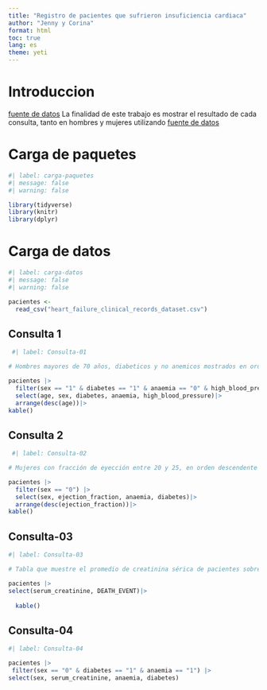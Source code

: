 ---
title: "Registro de pacientes que sufrieron insuficiencia cardiaca"
author: "Jenny y Corina"
format: html
toc: true
lang: es
theme: yeti
---

# Introduccion

[fuente de datos](https://bmcmedinformdecismak.biomedcentral.com/articles/10.1186/s12911-020-1023-5)
La finalidad de este trabajo es mostrar el resultado de cada consulta, tanto en hombres y mujeres utilizando [fuente de datos](https://bmcmedinformdecismak.biomedcentral.com/articles/10.1186/s12911-020-1023-5)

# Carga de paquetes

```{r}
#| label: carga-paquetes
#| message: false
#| warning: false

library(tidyverse)
library(knitr)
library(dplyr)
```

# Carga de datos

```{r}
#| label: carga-datos
#| message: false
#| warning: false

pacientes <- 
  read_csv("heart_failure_clinical_records_dataset.csv")
```

## Consulta 1

```{r}
 #| label: Consulta-01

# Hombres mayores de 70 años, diabeticos y no anemicos mostrados en orden descendente

pacientes |>
  filter(sex == "1" & diabetes == "1" & anaemia == "0" & high_blood_pressure == "1" & age >= 70) |>
  select(age, sex, diabetes, anaemia, high_blood_pressure)|>
  arrange(desc(age))|>
kable()
```

## Consulta 2

```{r}
 #| label: Consulta-02

# Mujeres con fracción de eyección entre 20 y 25, en orden descendente de fracción de eyección

pacientes |>
  filter(sex == "0") |>
  select(sex, ejection_fraction, anaemia, diabetes)|>
  arrange(desc(ejection_fraction))|>
kable()
```

## Consulta-03

 
```{r}
#| label: Consulta-03

# Tabla que muestre el promedio de creatinina sérica de pacientes sobrevivientes y de pacientes fallecidos

pacientes |>
select(serum_creatinine, DEATH_EVENT)|>
   
  kable()
```

## Consulta-04


```{r}
#| label: Consulta-04

pacientes |>
 filter(sex == "0" & diabetes == "1" & anaemia == "1") |>
select(sex, serum_creatinine, anaemia, diabetes)


 
```














